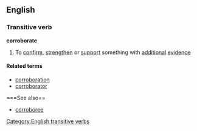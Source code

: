 ==English==
===Transitive verb===
'''corroborate'''

#To [[confirm]], [[strengthen]] or [[support]] something with [[additional]] [[evidence]]

====Related terms====
*[[corroboration]]
*[[corroborator]]

===See also==
*[[corroboree]]<!-- related? -->

[[Category:English transitive verbs]]